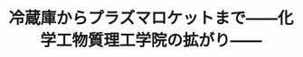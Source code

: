 ﻿---
title: "冷蔵庫からプラズマロケットまで――化学工物質理工学院の拡がり――"
category: "物質理工学院"
vol: "5"
interviewee: "神沢 淳 "
url: ""
tags: []
pdf: "5-5.pdf"
career: ""
preface: "今回我々は、東京大学の航空学科を卒業され、現在化学工物質理工学院科で熱化学工物質理工学院とプラズマ工物質理工学院について研究なさっている先生がいるという情報を得た。そこで、暗い本館の中を抜けると、忽然と姿を現わす南一号館の一室にある、神沢の扉を叩いたのである。中に入るとまず目に入るのは、あのコピーのできる白い黒板で、そこには、偏微分らしき記号が書かれてあった。それはともかく、そろそろ取材を開始することにする。"
---

